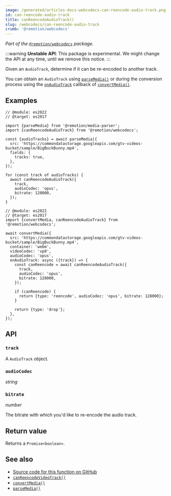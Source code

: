 ```yaml
---
image: /generated/articles-docs-webcodecs-can-reencode-audio-track.png
id: can-reencode-audio-track
title: canReencodeAudioTrack()
slug: /webcodecs/can-reencode-audio-track
crumb: '@remotion/webcodecs'
---
```


_Part of the [`@remotion/webcodecs`](/docs/webcodecs) package._

:::warning
**Unstable API**: This package is experimental. We might change the API at any time, until we remove this notice.
:::

Given an `AudioTrack`, determine if it can be re-encoded to another track.

You can obtain an `AudioTrack` using [`parseMedia()`](/docs/media-parser/parse-media) or during the conversion process using the [`onAudioTrack`](/docs/webcodecs/convert-media#onaudiotrack) callback of [`convertMedia()`](/docs/webcodecs/convert-media).

## Examples

```tsx twoslash title="Check if an audio track can be re-encoded to Opus"
// @module: es2022
// @target: es2017

import {parseMedia} from '@remotion/media-parser';
import {canReencodeAudioTrack} from '@remotion/webcodecs';

const {audioTracks} = await parseMedia({
  src: 'https://commondatastorage.googleapis.com/gtv-videos-bucket/sample/BigBuckBunny.mp4',
  fields: {
    tracks: true,
  },
});

for (const track of audioTracks) {
  await canReencodeAudioTrack({
    track,
    audioCodec: 'opus',
    bitrate: 128000,
  });
}
```

```tsx twoslash title="Convert an audio track to Opus, otherwise drop it"
// @module: es2022
// @target: es2017
import {convertMedia, canReencodeAudioTrack} from '@remotion/webcodecs';

await convertMedia({
  src: 'https://commondatastorage.googleapis.com/gtv-videos-bucket/sample/BigBuckBunny.mp4',
  container: 'webm',
  videoCodec: 'vp8',
  audioCodec: 'opus',
  onAudioTrack: async ({track}) => {
    const canReencode = await canReencodeAudioTrack({
      track,
      audioCodec: 'opus',
      bitrate: 128000,
    });

    if (canReencode) {
      return {type: 'reencode', audioCodec: 'opus', bitrate: 128000};
    }

    return {type: 'drop'};
  },
});
```

## API

### `track`

A `AudioTrack` object.

### `audioCodec`

_string_ <TsType type="ConvertMediaAudioCodec" source="@remotion/webcodecs" />

### `bitrate`

_number_

The bitrate with which you'd like to re-encode the audio track.

## Return value

Returns a `Promise<boolean>`.

## See also

- [Source code for this function on GitHub](https://github.com/remotion-dev/remotion/blob/main/packages/webcodecs/src/can-reencode-audio-track.ts)
- [`canReencodeVideoTrack()`](/docs/webcodecs/can-reencode-video-track)
- [`convertMedia()`](/docs/webcodecs/convert-media)
- [`parseMedia()`](/docs/media-parser/parse-media)
